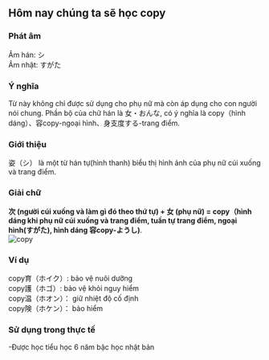 
##  Hôm nay chúng ta sẽ học copy
### Phát âm
Âm hán: シ   
Âm nhật: すがた
### Ý nghĩa
Từ này không chỉ được sử dụng cho phụ nữ mà còn áp dụng cho con người nói chung. Phần bộ của chữ hán là 女・おんな, có ý nghĩa là copy（hình dáng）、容copy-ngoại hình、身支度する-trang điểm.
### Giới thiệu
姿（シ） là một từ hán tự(hình thanh) biểu thị hình ảnh của phụ nữ cúi xuống và trang điểm.
### Giải chữ
**次 (người cúi xuống và làm gì đó theo thứ tự) + 女 (phụ nữ) = copy（hình dáng khi phụ nữ cúi xuống và trang điểm, tuần tự trang điểm, ngoại hình(すがた), hình dáng 容copy-ようし)**.   
<Image src={photo_21} alt='copy'/>
### Ví dụ
copy育（ホイク）: bảo vệ nuôi dưỡng   
copy護（ホゴ）: bảo vệ khỏi nguy hiểm   
copy温（ホオン）： giữ nhiệt độ cố định   
copy険（ホケン）： bảo hiểm   
### Sử dụng trong thực tế
-Được học tiểu học 6 năm bậc học nhật bản